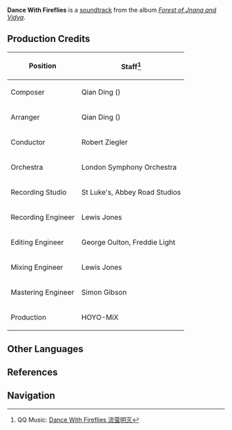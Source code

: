 {{Soundtrack Infobox
|title          =
|image          = Forest of Jnana and Vidya.png
|album          = Forest of Jnana and Vidya
|disc           = 2
|number         = 63
|featured       =
|featured2      =
|featured3      =
|featured_disc  =
|featured_disc2 =
|featured_disc3 =
|youtube_id     = 0R8501iSCKU
|spotify_id     = 4UvdzjZ3ax5ookZtVvPyCZ
|played_in      = Mawtiyima Forest
|during         = [[Mawtiyima Forest]], dialogue scenes in ''[[The Morn a Thousand Roses Brings]]''
|domain         =
|previous       = A Luminous Path
|next           = Silky Crooning
}}
'''Dance With Fireflies''' is a [[soundtrack]] from the album ''[[Forest of Jnana and Vidya]]''.

==Production Credits==
{| class="wikitable" style="text-align:left; height:0.5em"
! Position
! Staff<ref>QQ Music: [https://y.qq.com/n/ryqq/songDetail/000xA8Kn2dro7o Dance With Fireflies 流萤明灭]</ref>
|-
! Composer
| Qian Ding ({{zh|丁谦}})
|-
! Arranger
| Qian Ding ({{zh|丁谦}})
|-
! Conductor
| Robert Ziegler
|-
! Orchestra
| London Symphony Orchestra
|-
! Recording Studio
| St Luke's, Abbey Road Studios
|-
! Recording Engineer
| Lewis Jones
|-
! Editing Engineer
| George Oulton, Freddie Light
|-
! Mixing Engineer
| Lewis Jones
|-
! Mastering Engineer
| Simon Gibson
|-
! Production
| HOYO-MiX
|}
<!--
==Videos==
<gallery hideaddbutton="true" captionalign="center">
</gallery>

==Trivia==
-->
==Other Languages==
{{Other Languages
|en      = Dance With Fireflies
|zhs     = 流萤明灭
|zhs_rm  = Liúyíng Míngmiè
|zht     = 流螢明滅
|zht_rm  = Liúyíng Míngmiè
|zh_tl   = 
|ja      = 蛍ちらり
|ja_rm   = Hotaru Chirari
|ja_tl   = 
|tr      = 
|tr_tl   = 
|it      = 
|it_tl   = 
}}

==References==
{{Reflist}}

==Navigation==
{{Soundtrack Navbox|Forest of Jnana and Vidya}}